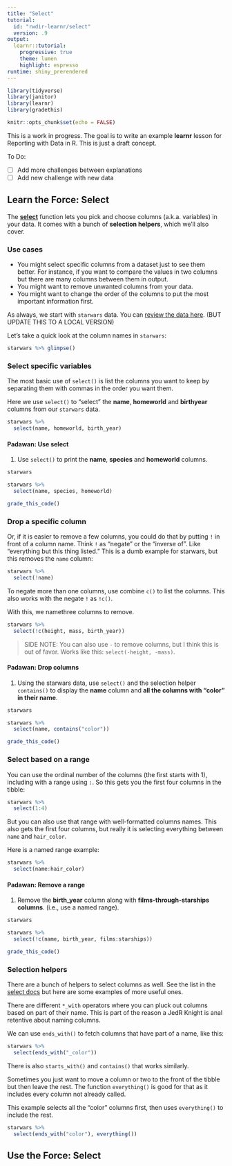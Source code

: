 ```yaml
---
title: "Select"
tutorial:
  id: "rwdir-learnr/select"
  version: .9
output:
  learnr::tutorial:
    progressive: true
    theme: lumen
    highlight: espresso
runtime: shiny_prerendered
---
```


```r
library(tidyverse)
library(janitor)
library(learnr)
library(gradethis)

knitr::opts_chunk$set(echo = FALSE)
```

This is a work in progress. The goal is to write an example **learnr** lesson for Reporting with Data in R. This is just a draft concept.

To Do:

- [ ] Add more challenges between explanations
- [ ] Add new challenge with new data

## Learn the Force: Select

The **[select](https://dplyr.tidyverse.org/reference/select.html)** function lets you pick and choose columns (a.k.a. variables) in your data. It comes with a bunch of **selection helpers**, which we'll also cover.

### Use cases

- You might select specific columns from a dataset just to see them better. For instance, if you want to compare the values in two columns but there are many columns between them in output.
- You might want to remove unwanted columns from your data.
- You might want to change the order of the columns to put the most important information first.

As always, we start with `starwars` data. You can [review the data here](https://dplyr.tidyverse.org/reference/starwars.html). (BUT UPDATE THIS TO A LOCAL VERSION)

Let's take a quick look at the column names in `starwars`:

```r
starwars %>% glimpse()
```

### Select specific variables

The most basic use of `select()` is list the columns you want to keep by separating them with commas in the order you want them.

Here we use `select()` to "select" the **name**, **homeworld** and **birthyear** columns from our `starwars` data.

```r
starwars %>% 
  select(name, homeworld, birth_year)
```

#### Padawan: Use select

1. Use `select()` to print the **name**, **species** and **homeworld** columns.

```r
starwars
```

```r
starwars %>% 
  select(name, species, homeworld)
```

```r
grade_this_code()
```

### Drop a specific column

Or, if it is easier to remove a few columns, you could do that by putting `!` in front of a column name. Think `!` as "negate" or the "inverse of". Like "everything but this thing listed." This is a dumb example for starwars, but this removes the `name` column:

```r
starwars %>% 
  select(!name)
```

To negate more than one columns, use combine `c()` to list the columns. This also works with the negate `!` as `!c()`.

With this, we namethree columns to remove.

```r
starwars %>% 
  select(!c(height, mass, birth_year))
```

> SIDE NOTE: You can also use `-` to remove columns, but I think this is out of favor. Works like this: `select(-height, -mass)`.

#### Padawan: Drop columns

1. Using the starwars data, use `select()` and the selection helper `contains()` to display the **name** column and **all the columns with "color" in their name**. 

```r
starwars
```

```r
starwars %>% 
  select(name, contains("color"))
```

```r
grade_this_code()
```

### Select based on a range

You can use the ordinal number of the columns (the first starts with 1), including with a range using `:`. So this gets you the first four columns in the tibble:

```r
starwars %>% 
  select(1:4)
```

But you can also use that range with well-formatted columns names. This also gets the first four columns, but really it is selecting everything between `name` and `hair_color`.

Here is a named range example:

```r
starwars %>% 
  select(name:hair_color)
```


#### Padawan: Remove a range

1. Remove the **birth_year** column along with **films-through-starships columns**. (i.e., use a named range).

```r
starwars
```

```r
starwars %>% 
  select(!c(name, birth_year, films:starships))
```

```r
grade_this_code()
```


### Selection helpers

There are a bunch of helpers to select columns as well. See the list in the [select docs](https://dplyr.tidyverse.org/reference/select.html) but here are some examples of more useful ones.

There are different `*_with` operators where you can pluck out columns based on part of their name. This is part of the reason a JedR Knight is anal retentive about naming columns.

We can use `ends_with()` to fetch columns that have part of a name, like this:

```r
starwars %>% 
  select(ends_with("_color"))
```

There is also `starts_with()` and `contains()` that works similarly.

Sometimes you just want to move a column or two to the front of the tibble but then leave the rest. The function `everything()` is good for that as it includes every column not already called.

This example selects all the "color" columns first, then uses `everything()` to include the rest.

```r
starwars %>% 
  select(ends_with("color"), everything())
```


## Use the Force: Select

